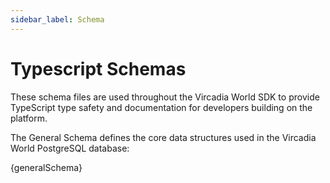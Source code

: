```yaml
---
sidebar_label: Schema
---
```




# Typescript Schemas

These schema files are used throughout the Vircadia World SDK to provide TypeScript type safety and documentation for developers building on the platform. 

<Tabs>
  <TabItem value="general" label="General Schema">
    <p>
        The General Schema defines the core data structures used in the Vircadia World PostgreSQL database:
    </p>
    <CodeBlock language="typescript" title="schema.general.ts">
      {generalSchema}
    </CodeBlock>
  </TabItem>
</Tabs>

